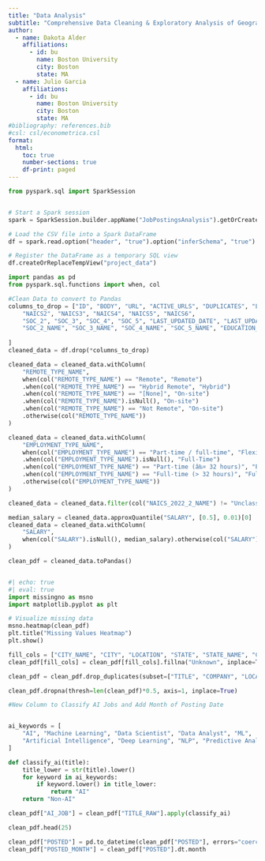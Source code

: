 ```yaml
---
title: "Data Analysis"
subtitle: "Comprehensive Data Cleaning & Exploratory Analysis of Geographic Data"
author:
  - name: Dakota Alder
    affiliations:
      - id: bu
        name: Boston University
        city: Boston
        state: MA
  - name: Julio Garcia
    affiliations:
      - id: bu
        name: Boston University
        city: Boston
        state: MA
#bibliography: references.bib
#csl: csl/econometrica.csl
format: 
  html:
    toc: true
    number-sections: true
    df-print: paged
---
```



```python
from pyspark.sql import SparkSession


# Start a Spark session
spark = SparkSession.builder.appName("JobPostingsAnalysis").getOrCreate()

# Load the CSV file into a Spark DataFrame
df = spark.read.option("header", "true").option("inferSchema", "true").option("multiLine","true").option("escape", "\"").csv("../data/lightcast_job_postings.csv")

# Register the DataFrame as a temporary SQL view
df.createOrReplaceTempView("project_data")


```

```python
import pandas as pd
from pyspark.sql.functions import when, col

#Clean Data to convert to Pandas
columns_to_drop = ["ID", "BODY", "URL", "ACTIVE_URLS", "DUPLICATES", "LAST_UPDATED_TIMESTAMP",
    "NAICS2", "NAICS3", "NAICS4", "NAICS5", "NAICS6",
    "SOC_2", "SOC_3", "SOC_4", "SOC_5", "LAST_UPDATED_DATE", "LAST_UPDATED_TIMESTAMP", "EXPIRED", "SOURCE_TYPES", "SOURCES", "ACTIVE_SOURCES_INFO", "MODELED_EXPIRED", "MODELED_DURATION", "NAICS2_NAME", "NAICS3_NAME", "NAICS4_NAME", "NAICS5_NAME", "NAICS6_NAME",
    "SOC_2_NAME", "SOC_3_NAME", "SOC_4_NAME", "SOC_5_NAME", "EDUCATION_LEVELS", "MIN_EDULEVELS"
    
]
cleaned_data = df.drop(*columns_to_drop)

cleaned_data = cleaned_data.withColumn(
    "REMOTE_TYPE_NAME",
    when(col("REMOTE_TYPE_NAME") == "Remote", "Remote")
    .when(col("REMOTE_TYPE_NAME") == "Hybrid Remote", "Hybrid")
    .when(col("REMOTE_TYPE_NAME") == "[None]", "On-site")
    .when(col("REMOTE_TYPE_NAME").isNull(), "On-site")
    .when(col("REMOTE_TYPE_NAME") == "Not Remote", "On-site")
    .otherwise(col("REMOTE_TYPE_NAME"))
)

cleaned_data = cleaned_data.withColumn(
    "EMPLOYMENT_TYPE_NAME",
    when(col("EMPLOYMENT_TYPE_NAME") == "Part-time / full-time", "Flexible")
    .when(col("EMPLOYMENT_TYPE_NAME").isNull(), "Full-Time")
    .when(col("EMPLOYMENT_TYPE_NAME") == "Part-time (â‰¤ 32 hours)", "Part-Time")
    .when(col("EMPLOYMENT_TYPE_NAME") == "Full-time (> 32 hours)", "Full-Time")
    .otherwise(col("EMPLOYMENT_TYPE_NAME")) 
)

cleaned_data = cleaned_data.filter(col("NAICS_2022_2_NAME") != "Unclassified Industry")

median_salary = cleaned_data.approxQuantile("SALARY", [0.5], 0.01)[0]
cleaned_data = cleaned_data.withColumn(
    "SALARY",
    when(col("SALARY").isNull(), median_salary).otherwise(col("SALARY"))
)

clean_pdf = cleaned_data.toPandas()



```

```python
#| echo: true
#| eval: true
import missingno as msno
import matplotlib.pyplot as plt

# Visualize missing data
msno.heatmap(clean_pdf)
plt.title("Missing Values Heatmap")
plt.show()

fill_cols = ["CITY_NAME", "CITY", "LOCATION", "STATE", "STATE_NAME", "COMPANY", "COMPANY_NAME"]
clean_pdf[fill_cols] = clean_pdf[fill_cols].fillna("Unknown", inplace=True)

clean_pdf = clean_pdf.drop_duplicates(subset=["TITLE", "COMPANY", "LOCATION", "POSTED"], keep="first")

clean_pdf.dropna(thresh=len(clean_pdf)*0.5, axis=1, inplace=True)


```

```python
#New Column to Classify AI Jobs and Add Month of Posting Date


ai_keywords = [
    "AI", "Machine Learning", "Data Scientist", "Data Analyst", "ML", 
    "Artificial Intelligence", "Deep Learning", "NLP", "Predictive Analytics", "Automation", "Robotics", "Analyst", "Data"
]

def classify_ai(title):
    title_lower = str(title).lower()
    for keyword in ai_keywords:
        if keyword.lower() in title_lower:
            return "AI"
    return "Non-AI"

clean_pdf["AI_JOB"] = clean_pdf["TITLE_RAW"].apply(classify_ai)

clean_pdf.head(25)

clean_pdf["POSTED"] = pd.to_datetime(clean_pdf["POSTED"], errors="coerce")
clean_pdf["POSTED_MONTH"] = clean_pdf["POSTED"].dt.month


```